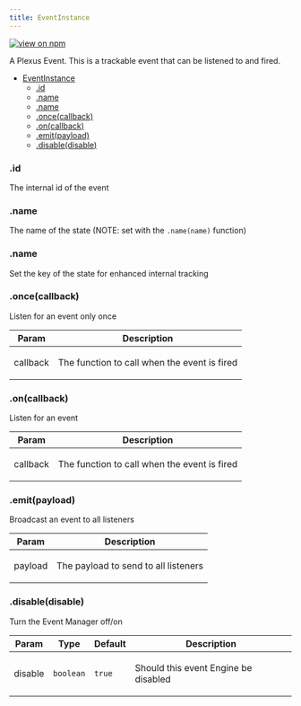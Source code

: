 ```yaml
---
title: EventInstance
---
```


[![view on npm](http://img.shields.io/npm/v/@plexusjs/core.svg)](https://www.npmjs.org/package/@plexusjs/core)

A Plexus Event. This is a trackable event that can be listened to and fired.

- [EventInstance](#EventInstance)
  - [.id](#EventInstance+id)
  - [.name](#EventInstance+name)
  - [.name](#EventInstance+name)
  - [.once(callback)](#EventInstance+once)
  - [.on(callback)](#EventInstance+on)
  - [.emit(payload)](#EventInstance+emit)
  - [.disable(disable)](#EventInstance+disable)

<a name='EventInstance+id'></a>

### .id

<p>The internal id of the event</p>

<a name='EventInstance+name'></a>

### .name

<p>
	The name of the state (NOTE: set with the <code>.name(name)</code> function)
</p>

<a name='EventInstance+name'></a>

### .name

<p>Set the key of the state for enhanced internal tracking</p>

<a name='EventInstance+once'></a>

### .once(callback)

<p>Listen for an event only once</p>

| Param    | Description                                         |
| -------- | --------------------------------------------------- |
| callback | <p>The function to call when the event is fired</p> |

<a name='EventInstance+on'></a>

### .on(callback)

<p>Listen for an event</p>

| Param    | Description                                         |
| -------- | --------------------------------------------------- |
| callback | <p>The function to call when the event is fired</p> |

<a name='EventInstance+emit'></a>

### .emit(payload)

<p>Broadcast an event to all listeners</p>

| Param   | Description                                 |
| ------- | ------------------------------------------- |
| payload | <p>The payload to send to all listeners</p> |

<a name='EventInstance+disable'></a>

### .disable(disable)

<p>Turn the Event Manager off/on</p>

| Param   | Type                 | Default           | Description                                 |
| ------- | -------------------- | ----------------- | ------------------------------------------- |
| disable | <code>boolean</code> | <code>true</code> | <p>Should this event Engine be disabled</p> |
